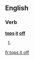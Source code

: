==English==

===Verb===
'''[[top]]s [[it]] [[off]]'''

# {{third-person singular of|[[top it off]]}}

[[fr:tops it off]]